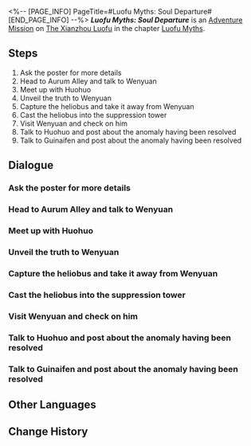 <%-- [PAGE_INFO]
PageTitle=#Luofu Myths: Soul Departure#
[END_PAGE_INFO] --%>
{{Stub|Dialogue.}}
{{Mission Infobox
|id            = 8015153
|title         = 
|image         = <!--Mission Luofu Myths Soul Departure.png-->
|type          = Adventure
|event_name    = 
|chapter       = Luofu Myths
|requirements  = {{subst:void|<!--Unknown: {"Type":"Manual"}-->}}
|summary       = The Ghostly Grove offers a myriad of uncanny stories, including rumors about the uncanny return of a deceased woman.<br />The only good heliobus is a captured heliobus. The only place they should go is the Suppression Tower in Fyxestroll Garden.
|characters    = Trailblazer
|startLocation = [[The Xianzhou Luofu]] - [[Fyxestroll Garden]]
|world         = The Xianzhou Luofu
|area          = Fyxestroll Garden
|prev          = 
|next          = 
|rewards       = Trailblaze EXP*100; Stellar Jade*20; Traveler's Guide*3; Condensed Aether*2; Lost Gold Fragment*2; Credit*5,000
}}
'''''Luofu Myths: Soul Departure''''' is an [[Adventure Mission]] on [[The Xianzhou Luofu]] in the chapter [[Luofu Myths]].

==Steps==
# Ask the poster for more details
# Head to Aurum Alley and talk to Wenyuan
# Meet up with Huohuo
# Unveil the truth to Wenyuan
# Capture the heliobus and take it away from Wenyuan
# Cast the heliobus into the suppression tower
# Visit Wenyuan and check on him
# Talk to Huohuo and post about the anomaly having been resolved
# Talk to Guinaifen and post about the anomaly having been resolved

<!--
==Gameplay Notes==

--><!--
==Trial Character==

-->
==Dialogue==
{{Stub Dialogue}}
{{Dialogue End}}

===Ask the poster for more details===
{{Mission Description|type=adventure|location=Exalting Sanctum|update|You and your fellow ghost-hunters browse Ghostly Grove, discussing which rumors and anomalies might be caused by heliobi. Accurately distinguishing them requires 99 percent common sense and one percent intuition &mdash; some call it intuition, some call it psychic powers.<br />A post titled "My neighbor's dead wife seems to have come back" strikes an incongruous chord in your mind. You decide to meet the person who made the post.}}
{{Dialogue Start}}
:{{tx}}
{{Dialogue End}}

===Head to Aurum Alley and talk to Wenyuan===
{{Mission Description|type=adventure|location=Aurum Alley|update|You make your way to Aurum Alley with the intention of meeting the widower mentioned in the post.}}
{{Dialogue Start}}
:{{tx}}
{{Dialogue End}}

===Meet up with Huohuo===
{{Mission Description|type=adventure|location=Aurum Alley|update|How will a husband, who has been immersed in eternal mourning, react to the sudden return of his long-deceased wife? And why has this reborn "wife," whom you can't tell if she is actually human, returned from the underworld?}}
{{Dialogue Start}}
:{{tx}}
{{Dialogue End}}

===Unveil the truth to Wenyuan===
{{Mission Description|type=adventure|location=Aurum Alley|update|How will a husband, who has been immersed in eternal mourning, react to the sudden return of his long-deceased wife? And why has this reborn "wife," whom you can't tell if she is actually human, returned from the underworld?<br />After thorough investigation, you decide to unveil the truth to Wenyuan.}}
{{Dialogue Start}}
:{{tx}}
{{Dialogue End}}

===Capture the heliobus and take it away from Wenyuan===
{{Mission Description|type=adventure|location=Aurum Alley|update|You decide to take away this heliobus metamorphed into human form.}}
{{Dialogue Start}}
:{{tx}}
{{Dialogue End}}

===Cast the heliobus into the suppression tower===
{{Mission Description|type=adventure|location=Fyxestroll Garden|update|The only good heliobus is a captured heliobus. The only place they should go is the Suppression Towers in Fyxestroll Garden.}}
{{Dialogue Start}}
:{{tx}}
{{Dialogue End}}

===Visit Wenyuan and check on him===
{{Mission Description|type=adventure|location=Exalting Sanctum|update|As you stick to the straight and narrow and strictly dole out justice as an executor of the Ten-Lords Commission's will, you feel no concern about all this. However, you still can't help but think how will the man manage after his "wife" was forcibly taken away?}}
{{Dialogue Start}}
:{{tx}}
{{Dialogue End}}

===Talk to Huohuo and post about the anomaly having been resolved===
{{Mission Description|type=adventure|location=Exalting Sanctum|update|Regardless, the incident has been resolved. It is time to post on Ghostly Grove, as per usual.}}
{{Dialogue Start}}
:{{tx}}
{{Dialogue End}}

===Talk to Guinaifen and post about the anomaly having been resolved===
{{Dialogue Start}}
:{{tx}}
{{Dialogue End}}

==Other Languages==
{{Other Languages
|en   = Luofu Myths: Soul Departure
|zhs  = 罗浮异闻•离魂记
|zht  = 羅浮異聞•離魂記
|ja   = 羅浮異聞・離魂記
|ko   = 나부 기문•육체를 떠난 혼의 이야기
|es   = Leyendas urbanas del Luofu: Experiencia extracorporal
|fr   = Mythes du Luofu&nbsp;: Départ de l'âme
|ru   = Городские легенды Лофу: Внетелесный опыт
|th   = ตำนานพิศวงเมือง Luofu: วิญญาณที่หลุดลอย
|vi   = Kỳ Bí Luofu - Ly Hồn Ký
|de   = Legenden der Luofu: Außerkörperliche Erfahrung
|id   = Legenda Urban Luofu: Pengalaman Keluar Tubuh
|pt   = Lendas do Luofu: Partida da Alma
}}

==Change History==
{{Change History|1.5}}
